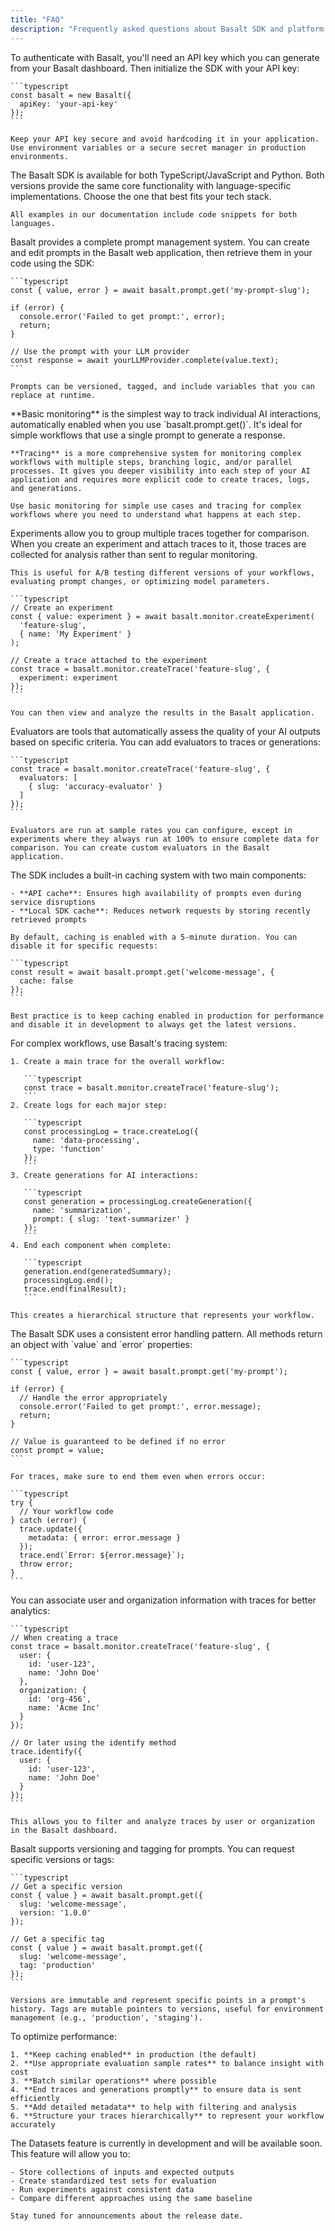 ```yaml
---
title: "FAQ"
description: "Frequently asked questions about Basalt SDK and platform."
---
```


<AccordionGroup>
  <Accordion title="How do I authenticate with Basalt?" icon="key">
    To authenticate with Basalt, you'll need an API key which you can generate from your Basalt dashboard. Then initialize the SDK with your API key:

    ```typescript
    const basalt = new Basalt({
      apiKey: 'your-api-key'
    });
    ```

    Keep your API key secure and avoid hardcoding it in your application. Use environment variables or a secure secret manager in production environments.
  </Accordion>
  <Accordion title="What languages does Basalt SDK support?" icon="code">
    The Basalt SDK is available for both TypeScript/JavaScript and Python. Both versions provide the same core functionality with language-specific implementations. Choose the one that best fits your tech stack.

    All examples in our documentation include code snippets for both languages.
  </Accordion>
  <Accordion title="How do I manage prompts with Basalt?" icon="file-pen">
    Basalt provides a complete prompt management system. You can create and edit prompts in the Basalt web application, then retrieve them in your code using the SDK:

    ```typescript
    const { value, error } = await basalt.prompt.get('my-prompt-slug');
    
    if (error) {
      console.error('Failed to get prompt:', error);
      return;
    }
    
    // Use the prompt with your LLM provider
    const response = await yourLLMProvider.complete(value.text);
    ```

    Prompts can be versioned, tagged, and include variables that you can replace at runtime.
  </Accordion>
  <Accordion title="What is the difference between basic monitoring and tracing?" icon="magnifying-glass-chart">
    **Basic monitoring** is the simplest way to track individual AI interactions, automatically enabled when you use `basalt.prompt.get()`. It's ideal for simple workflows that use a single prompt to generate a response.

    **Tracing** is a more comprehensive system for monitoring complex workflows with multiple steps, branching logic, and/or parallel processes. It gives you deeper visibility into each step of your AI application and requires more explicit code to create traces, logs, and generations.

    Use basic monitoring for simple use cases and tracing for complex workflows where you need to understand what happens at each step.
  </Accordion>
  <Accordion title="How do experiments work in Basalt?" icon="flask">
    Experiments allow you to group multiple traces together for comparison. When you create an experiment and attach traces to it, those traces are collected for analysis rather than sent to regular monitoring.

    This is useful for A/B testing different versions of your workflows, evaluating prompt changes, or optimizing model parameters.

    ```typescript
    // Create an experiment
    const { value: experiment } = await basalt.monitor.createExperiment(
      'feature-slug',
      { name: 'My Experiment' }
    );
    
    // Create a trace attached to the experiment
    const trace = basalt.monitor.createTrace('feature-slug', {
      experiment: experiment
    });
    ```

    You can then view and analyze the results in the Basalt application.
  </Accordion>
  <Accordion title="How does evaluation work in Basalt?" icon="ruler">
    Evaluators are tools that automatically assess the quality of your AI outputs based on specific criteria. You can add evaluators to traces or generations:

    ```typescript
    const trace = basalt.monitor.createTrace('feature-slug', {
      evaluators: [
        { slug: 'accuracy-evaluator' }
      ]
    });
    ```

    Evaluators are run at sample rates you can configure, except in experiments where they always run at 100% to ensure complete data for comparison. You can create custom evaluators in the Basalt application.
  </Accordion>
  <Accordion title="What is the purpose of caching in the SDK?" icon="database">
    The SDK includes a built-in caching system with two main components:

    - **API cache**: Ensures high availability of prompts even during service disruptions
    - **Local SDK cache**: Reduces network requests by storing recently retrieved prompts

    By default, caching is enabled with a 5-minute duration. You can disable it for specific requests:

    ```typescript
    const result = await basalt.prompt.get('welcome-message', {
      cache: false
    });
    ```

    Best practice is to keep caching enabled in production for performance and disable it in development to always get the latest versions.
  </Accordion>
  <Accordion title="How do I monitor a complex workflow with multiple steps?" icon="circle-nodes">
    For complex workflows, use Basalt's tracing system:

    1. Create a main trace for the overall workflow:

       ```typescript
       const trace = basalt.monitor.createTrace('feature-slug');
       ```
    2. Create logs for each major step:

       ```typescript
       const processingLog = trace.createLog({
         name: 'data-processing',
         type: 'function'
       });
       ```
    3. Create generations for AI interactions:

       ```typescript
       const generation = processingLog.createGeneration({
         name: 'summarization',
         prompt: { slug: 'text-summarizer' }
       });
       ```
    4. End each component when complete:

       ```typescript
       generation.end(generatedSummary);
       processingLog.end();
       trace.end(finalResult);
       ```

    This creates a hierarchical structure that represents your workflow.
  </Accordion>
  <Accordion title="How should I handle errors with the SDK?" icon="bug">
    The Basalt SDK uses a consistent error handling pattern. All methods return an object with `value` and `error` properties:

    ```typescript
    const { value, error } = await basalt.prompt.get('my-prompt');
    
    if (error) {
      // Handle the error appropriately
      console.error('Failed to get prompt:', error.message);
      return;
    }
    
    // Value is guaranteed to be defined if no error
    const prompt = value;
    ```

    For traces, make sure to end them even when errors occur:

    ```typescript
    try {
      // Your workflow code
    } catch (error) {
      trace.update({
        metadata: { error: error.message }
      });
      trace.end(`Error: ${error.message}`);
      throw error;
    }
    ```
  </Accordion>
  <Accordion title="How do I associate user information with traces?" icon="user">
    You can associate user and organization information with traces for better analytics:

    ```typescript
    // When creating a trace
    const trace = basalt.monitor.createTrace('feature-slug', {
      user: {
        id: 'user-123',
        name: 'John Doe'
      },
      organization: {
        id: 'org-456',
        name: 'Acme Inc'
      }
    });
    
    // Or later using the identify method
    trace.identify({
      user: {
        id: 'user-123',
        name: 'John Doe'
      }
    });
    ```

    This allows you to filter and analyze traces by user or organization in the Basalt dashboard.
  </Accordion>
  <Accordion title="How do I use prompt versions and tags?" icon="tags">
    Basalt supports versioning and tagging for prompts. You can request specific versions or tags:

    ```typescript
    // Get a specific version
    const { value } = await basalt.prompt.get({
      slug: 'welcome-message',
      version: '1.0.0'
    });
    
    // Get a specific tag
    const { value } = await basalt.prompt.get({
      slug: 'welcome-message',
      tag: 'production'
    });
    ```

    Versions are immutable and represent specific points in a prompt's history. Tags are mutable pointers to versions, useful for environment management (e.g., 'production', 'staging').
  </Accordion>
  <Accordion title="How can I improve performance with the SDK?" icon="gauge-high">
    To optimize performance:

    1. **Keep caching enabled** in production (the default)
    2. **Use appropriate evaluation sample rates** to balance insight with cost
    3. **Batch similar operations** where possible
    4. **End traces and generations promptly** to ensure data is sent efficiently
    5. **Add detailed metadata** to help with filtering and analysis
    6. **Structure your traces hierarchically** to represent your workflow accurately
  </Accordion>
  <Accordion title="When will the Datasets feature be available?" icon="database">
    The Datasets feature is currently in development and will be available soon. This feature will allow you to:

    - Store collections of inputs and expected outputs
    - Create standardized test sets for evaluation
    - Run experiments against consistent data
    - Compare different approaches using the same baseline

    Stay tuned for announcements about the release date.
  </Accordion>
</AccordionGroup>